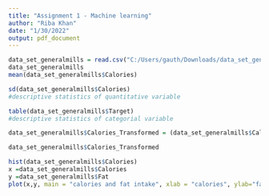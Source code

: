 ---
title: "Assignment 1 - Machine learning"
author: "Riba Khan"
date: "1/30/2022"
output: pdf_document
---

```{r setup}
data_set_generalmills = read.csv("C:/Users/gauth/Downloads/data_set_generalmills.csv")
data_set_generalmills
mean(data_set_generalmills$Calories)

sd(data_set_generalmills$Calories)
#descriptive statistics of quantitative variable

table(data_set_generalmills$Target)
#descriptive statistics of categorial variable

data_set_generalmills$Calories_Transformed = (data_set_generalmills$Calories) - mean(data_set_generalmills$Calories)/sd(data_set_generalmills$Calories)

data_set_generalmills$Calories_Transformed

hist(data_set_generalmills$Calories)
x =data_set_generalmills$Calories
y =data_set_generalmills$Fat
plot(x,y, main = "calories and fat intake", xlab = "calories", ylab="fat")
```

